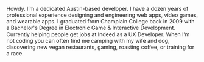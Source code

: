 Howdy. I’m a dedicated Austin-based developer. I have a dozen years of professional experience designing and engineering web apps, video games, and wearable apps. I graduated from Champlain College back in 2009 with a Bachelor's Degree in Electronic Game & Interactive Development. Currently helping people get jobs at Indeed as a UX Developer. When I’m not coding you can often find me camping with my wife and dog, discovering new vegan restaurants, gaming, roasting coffee, or training for a race.
